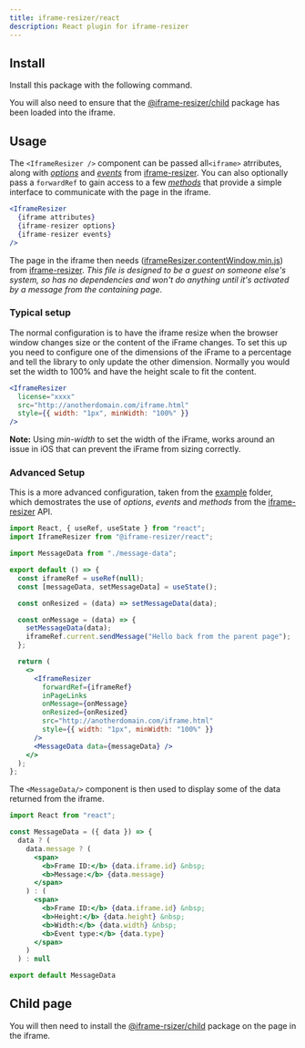 ```yaml
---
title: iframe-resizer/react
description: React plugin for iframe-resizer
---
```



## Install

Install this package with the following command.

<Install package="@iframe-resizer/react" />

You will also need to ensure that the [@iframe-resizer/child](../../setup/#child-page-setup) package has been loaded into the iframe.

## Usage

The `<IframeResizer />` component can be passed all`<iframe>` atrributes, along with _[options](https://github.com/davidjbradshaw/iframe-resizer/blob/master/docs/parent_page/options.md)_ and _[events](https://github.com/davidjbradshaw/iframe-resizer/blob/master/docs/parent_page/events.md)_ from [iframe-resizer](https://github.com/davidjbradshaw/iframe-resizer). You can also optionally pass a `forwardRef` to gain access to a few _[methods](https://github.com/davidjbradshaw/iframe-resizer/blob/master/docs/parent_page/methods.md)_ that provide a simple interface to communicate with the page in the iframe.

```jsx
<IframeResizer
  {iframe attributes}
  {iframe-resizer options}
  {iframe-resizer events}
/>
```

The page in the iframe then needs ([iframeResizer.contentWindow.min.js](https://raw.github.com/davidjbradshaw/iframe-resizer/master/js/iframeResizer.contentWindow.min.js)) from [iframe-resizer](https://github.com/davidjbradshaw/iframe-resizer). _This file is designed to be a guest on someone else's system, so has no dependencies and won't do anything until it's activated by a message from the containing page_.

### Typical setup

The normal configuration is to have the iframe resize when the browser window changes size or the content of the iFrame changes. To set this up you need to configure one of the dimensions of the iFrame to a percentage and tell the library to only update the other dimension. Normally you would set the width to 100% and have the height scale to fit the content.

```jsx
<IframeResizer
  license="xxxx"
  src="http://anotherdomain.com/iframe.html"
  style={{ width: "1px", minWidth: "100%" }}
/>
```

**Note:** Using _min-width_ to set the width of the iFrame, works around an issue in iOS that can prevent the iFrame from sizing correctly.

<License />

### Advanced Setup

This is a more advanced configuration, taken from the [example](https://github.com/davidjbradshaw/iframe-resizer-react/tree/master/example) folder, which demostrates the use of _options_, _events_ and _methods_ from the [iframe-resizer](https://github.com/davidjbradshaw/iframe-resizer) API.

```jsx
import React, { useRef, useState } from "react";
import IframeResizer from "@iframe-resizer/react";

import MessageData from "./message-data";

export default () => {
  const iframeRef = useRef(null);
  const [messageData, setMessageData] = useState();

  const onResized = (data) => setMessageData(data);

  const onMessage = (data) => {
    setMessageData(data);
    iframeRef.current.sendMessage("Hello back from the parent page");
  };

  return (
    <>
      <IframeResizer
        forwardRef={iframeRef}
        inPageLinks
        onMessage={onMessage}
        onResized={onResized}
        src="http://anotherdomain.com/iframe.html"
        style={{ width: "1px", minWidth: "100%" }}
      />
      <MessageData data={messageData} />
    </>
  );
};
```

The `<MessageData/>` component is then used to display some of the data returned from the iframe.

```jsx
import React from "react";

const MessageData = ({ data }) => {
  data ? (
    data.message ? (
      <span>
        <b>Frame ID:</b> {data.iframe.id} &nbsp;
        <b>Message:</b> {data.message}
      </span>
    ) : (
      <span>
        <b>Frame ID:</b> {data.iframe.id} &nbsp;
        <b>Height:</b> {data.height} &nbsp;
        <b>Width:</b> {data.width} &nbsp;
        <b>Event type:</b> {data.type}
      </span>
    )
  ) : null

export default MessageData
```

## Child page

You will then need to install the [@iframe-rsizer/child](../../getting_started/#child-page-setup) package on the page in the iframe.
